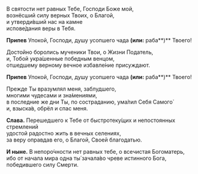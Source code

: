 В святости нет равных Тебе, Господи Боже мой,  
вознёсший силу верных Твоих, о Благой,  
и утверди́вший нас на камне  
испове́дания веры в Тебя.

**Припев** Упокой, Господи, душу усопшего чада **(или:** раба**)** Твоего!

Достойно боролись мученики Твои, о Жизни Податель,  
и, Тобой укра́шенные победным венцом,  
отшедшему верному вечное избавле́ние присуждают.

**Припев** Упокой, Господи, душу усопшего чада **(или:** раба**)** Твоего!

Прежде Ты вразумлял меня, заблудшего,  
многими чудесами и зна́мениями,  
в последние же дни Ты, по состраданию, ума́лил Себя Самого́  
и, взыска́в, обрёл и спас меня.

**Слава.** Перешедшего к Тебе от быстротеку́щих и непостоянных стремлений  
удостой радостно жить в вечных селениях,  
за веру оправдав его, о Благой, Своей благодатью.

**И ныне.** В непоро́чности нет равных тебе, о всечистая Богоматерь,  
ибо от начала мира одна ты́ зачала́во чреве истинного Бога,  
победившего силу Смерти.
